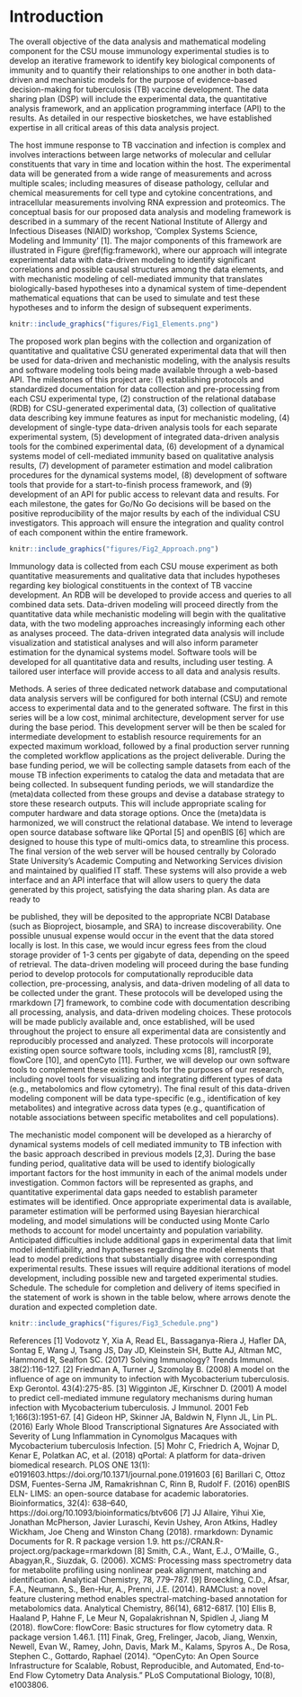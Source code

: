 # Introduction {#intro}

The overall objective of the data analysis and mathematical modeling 
component for the CSU mouse immunology experimental studies is to develop an 
iterative framework to identify key biological components of immunity and to 
quantify their relationships to one another in both data-driven and
mechanistic models for the purpose of evidence-based decision-making for 
tuberculosis (TB) vaccine development. The data sharing plan (DSP) will 
include the experimental data, the quantitative analysis framework, and an 
application programming interface (API) to the results. As detailed in our 
respective biosketches, we have established expertise in all critical 
areas of this data analysis project.


The host immune response to TB vaccination and infection is complex and 
involves interactions between large networks of molecular and cellular 
constituents that vary in time and location within the host. The experimental 
data will be generated from a wide range of measurements and across multiple 
scales; including measures of disease pathology, cellular and chemical 
measurements for cell type and cytokine concentrations, and intracellular 
measurements involving RNA expression and proteomics. The conceptual basis for 
our proposed data analysis and modeling framework is described in a summary
of the recent National Institute of Allergy and Infectious Diseases (NIAID)
workshop, ‘Complex Systems Science, Modeling and Immunity’ [1]. The
major components of this framework are illustrated in Figure \@ref(fig:framework), where our
approach will integrate experimental data with data-driven modeling to
identify significant correlations and possible causal structures among the  data elements, and with mechanistic modeling of 
cell-mediated immunity that translates biologically-based hypotheses into a 
dynamical system of time-dependent mathematical equations that can be used to 
simulate and test these hypotheses and to inform the design of subsequent experiments.

```r
knitr::include_graphics("figures/Fig1_Elements.png")
```


The proposed work plan begins with the collection and organization of
quantitative and qualitative CSU
generated experimental data that will then be used for data-driven and
mechanistic modeling, with the
analysis results and software modeling tools being made available through a
web-based API. The
milestones of this project are: (1) establishing protocols and standardized
documentation for data
collection and pre-processing from each CSU experimental type, (2) construction
of the relational
database (RDB) for CSU-generated experimental data, (3) collection of
qualitative data describing key
immune features as input for mechanistic modeling, (4) development of
single-type data-driven analysis
tools for each separate experimental system, (5) development of integrated
data-driven analysis tools
for the combined experimental data, (6) development of a dynamical systems model
of cell-mediated
immunity based on qualitative analysis results, (7) development of parameter
estimation and model
calibration procedures for the dynamical systems model, (8) development of
software tools that provide
for a start-to-finish process framework, and (9) development of an API for
public access to relevant data
and results. For each milestone, the gates for Go/No Go decisions will be based
on the positive
reproducibility of the major results by each of the individual CSU
investigators. This approach will ensure
the integration and quality control of each component within the entire
framework.

```r
knitr::include_graphics("figures/Fig2_Approach.png")
```


Immunology data is collected from each CSU mouse experiment as both quantitative
measurements and
qualitative data that includes hypotheses regarding key biological constituents
in the context of TB
vaccine development. An RDB will be developed to provide access and queries to
all combined data
sets. Data-driven modeling will proceed directly from the quantitative data
while mechanistic modeling
will begin with the qualitative data, with the two modeling approaches
increasingly informing each
other as analyses proceed. The data-driven integrated data analysis will include
visualization and
statistical analyses and will also inform parameter estimation for the dynamical
systems model.
Software tools will be developed for all quantitative data and results,
including user testing. A tailored
user interface will provide access to all data and analysis results.


Methods. A series of three dedicated network database and computational data analysis servers will be
configured for both internal (CSU) and remote access to experimental data and to the generated
software. The first in this series will be a low cost, minimal architecture, development server for use
during the base period. This development server will be then be scaled for intermediate development to
establish resource requirements for an expected maximum workload, followed by a final production
server running the completed workflow applications as the project deliverable. During the base funding
period, we will be collecting sample datasets from each of the mouse TB infection experiments to
catalog the data and metadata that are being collected. In subsequent funding periods, we will
standardize the (meta)data collected from these groups and devise a database strategy to store these
research outputs. This will include appropriate scaling for computer hardware and data storage options.
Once the (meta)data is harmonized, we will construct the relational database. We intend to leverage
open source database software like QPortal [5] and openBIS [6] which are designed to house this type of
multi-omics data, to streamline this process. The final version of the web server will be housed centrally
by Colorado State University’s Academic Computing and Networking Services division and maintained by
qualified IT staff. These systems will also provide a web interface and an API interface that will allow
users to query the data generated by this project, satisfying the data sharing plan. As data are ready to

be published, they will be deposited to the appropriate NCBI Database (such as Bioproject, biosample,
and SRA) to increase discoverability. One possible unusual expense would occur in the event that the
data stored locally is lost. In this case, we would incur egress fees from the cloud storage provider of 1-3
cents per gigabyte of data, depending on the speed of retrieval.
The data-driven modeling will proceed during the base funding period to develop protocols for
computationally reproducible data collection, pre-processing, analysis, and data-driven modeling of all
data to be collected under the grant. These protocols will be developed using the rmarkdown [7]
framework, to combine code with documentation describing all processing, analysis, and data-driven
modeling choices. These protocols will be made publicly available and, once established, will be used
throughout the project to ensure all experimental data are consistently and reproducibly processed and
analyzed. These protocols will incorporate existing open source software tools, including xcms [8],
ramclustR [9], flowCore [10], and openCyto [11]. Further, we will develop our own software tools to
complement these existing tools for the purposes of our research, including novel tools for visualizing
and integrating different types of data (e.g., metabolomics and flow cytometry). The final result of this
data-driven modeling component will be data type-specific (e.g., identification of key metabolites) and
integrative across data types (e.g., quantification of notable associations between specific metabolites
and cell populations).

The mechanistic model component will be developed as a hierarchy of dynamical systems models of cell
mediated immunity to TB infection with the basic approach described in previous models [2,3]. During
the base funding period, qualitative data will be used to identify biologically important factors for the
host immunity in each of the animal models under investigation. Common factors will be represented as
graphs, and quantitative experimental data gaps needed to establish parameter estimates will be
identified. Once appropriate experimental data is available, parameter estimation will be performed
using Bayesian hierarchical modeling, and model simulations will be conducted using Monte Carlo
methods to account for model uncertainty and population variability. Anticipated difficulties include
additional gaps in experimental data that limit model identifiability, and hypotheses regarding the
model elements that lead to model predictions that substantially disagree with corresponding
experimental results. These issues will require additional iterations of model development, including
possible new and targeted experimental studies.
Schedule. The schedule for completion and delivery of items specified in the statement of work is shown in the table below, where arrows denote the duration and expected completion date.

```r
knitr::include_graphics("figures/Fig3_Schedule.png")
```



References
[1] Vodovotz Y, Xia A, Read EL, Bassaganya-Riera J, Hafler DA, Sontag E, Wang J, Tsang JS,
Day JD,
Kleinstein SH, Butte AJ, Altman MC, Hammond R, Sealfon SC. (2017) Solving Immunology? Trends
Immunol. 38(2):116-127.
[2] Friedman A, Turner J, Szomolay B. (2008) A model on the influence of age on immunity to infection
with Mycobacterium tuberculosis. Exp Gerontol. 43(4):275-85.
[3] Wigginton JE, Kirschner D. (2001) A model to predict cell-mediated immune regulatory mechanisms
during human infection with Mycobacterium tuberculosis. J Immunol. 2001 Feb 1;166(3):1951-67.
[4] Gideon HP, Skinner JA, Baldwin N, Flynn JL, Lin PL. (2016) Early Whole Blood Transcriptional
Signatures Are Associated with Severity of Lung Inflammation in Cynomolgus Macaques with
Mycobacterium tuberculosis Infection.
[5] Mohr C, Friedrich A, Wojnar D, Kenar E, Polatkan AC, et al. (2018) qPortal: A platform for data-driven
biomedical research. PLOS ONE 13(1): e0191603.https://doi.org/10.1371/journal.pone.0191603
[6] Barillari C, Ottoz DSM, Fuentes-Serna JM, Ramakrishnan C, Rinn B, Rudolf F. (2016) openBIS ELN-
LIMS: an open-source database for academic laboratories. Bioinformatics, 32(4): 638–640,
https://doi.org/10.1093/bioinformatics/btv606
[7] JJ Allaire, Yihui Xie, Jonathan McPherson, Javier Luraschi, Kevin Ushey, Aron Atkins, Hadley Wickham,
Joe Cheng and Winston Chang (2018). rmarkdown: Dynamic Documents for R. R package version 1.9. htt
ps://CRAN.R-project.org/package=rmarkdown
[8] Smith, C.A., Want, E.J., O'Maille, G., Abagyan,R., Siuzdak, G. (2006). XCMS: Processing mass
spectrometry data for metabolite profiling using nonlinear peak alignment, matching and identification.
Analytical Chemistry, 78, 779–787.
[9] Broeckling, C.D., Afsar, F.A., Neumann, S., Ben-Hur, A., Prenni, J.E. (2014). RAMClust: a novel
feature clustering method enables spectral-matching-based annotation for metabolomics data. Analytical
Chemistry, 86(14), 6812-6817.
[10] Ellis B, Haaland P, Hahne F, Le Meur N, Gopalakrishnan N, Spidlen J, Jiang M (2018). flowCore:
flowCore: Basic structures for flow cytometry data. R package version 1.46.1.
[11] Finak, Greg, Frelinger, Jacob, Jiang, Wenxin, Newell, Evan W., Ramey, John, Davis, Mark M., Kalams,
Spyros A., De Rosa, Stephen C., Gottardo, Raphael (2014). “OpenCyto: An Open Source Infrastructure for
Scalable, Robust, Reproducible, and Automated, End-to-End Flow Cytometry Data Analysis.” PLoS
Computational Biology, 10(8), e1003806.


